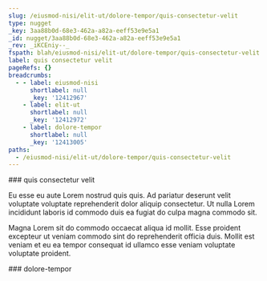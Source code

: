 ```yaml
---
slug: /eiusmod-nisi/elit-ut/dolore-tempor/quis-consectetur-velit
type: nugget
_key: 3aa88b0d-68e3-462a-a82a-eeff53e9e5a1
_id: nugget/3aa88b0d-68e3-462a-a82a-eeff53e9e5a1
_rev: _iKCEniy--_
fspath: blah/eiusmod-nisi/elit-ut/dolore-tempor/quis-consectetur-velit.md
label: quis consectetur velit
pageRefs: {}
breadcrumbs:
  - - label: eiusmod-nisi
      shortlabel: null
      _key: '12412967'
    - label: elit-ut
      shortlabel: null
      _key: '12412972'
    - label: dolore-tempor
      shortlabel: null
      _key: '12413005'
paths:
  - /eiusmod-nisi/elit-ut/dolore-tempor/quis-consectetur-velit
---
```


<NuggetArea>
<Nugget slug="/eiusmod-nisi/elit-ut/dolore-tempor/quis-consectetur-velit" type="nugget" _key="3aa88b0d-68e3-462a-a82a-eeff53e9e5a1" _id="nugget/3aa88b0d-68e3-462a-a82a-eeff53e9e5a1" _rev="_iKCEniy--_" fspath="blah/eiusmod-nisi/elit-ut/dolore-tempor/quis-consectetur-velit.md" label="quis consectetur velit" paths="/eiusmod-nisi/elit-ut/dolore-tempor/quis-consectetur-velit">
<NuggetBody>
### quis consectetur velit

Eu esse eu aute Lorem nostrud quis quis. Ad pariatur deserunt velit voluptate voluptate reprehenderit dolor aliquip consectetur. Ut nulla Lorem incididunt laboris id commodo duis ea fugiat do culpa magna commodo sit.

Magna Lorem sit do commodo occaecat aliqua id mollit. Esse proident excepteur ut veniam commodo sint do reprehenderit officia duis. Mollit est veniam et eu ea tempor consequat id ullamco esse veniam voluptate voluptate proident.

</NuggetBody>
<Breadcrumbs>
<Crumbs>
<Crumb _key="12412967" label="eiusmod-nisi" /><Crumb _key="12412972" label="elit-ut" /><Crumb _key="12413005" label="dolore-tempor" />
</Crumbs>
</Breadcrumbs>
</Nugget>

<NuggetsInbound>
</NuggetsInbound>
<NuggetsOutbound>
</NuggetsOutbound>
</NuggetArea>
<PassagesInbound>
<Passage direction="inbound" type="passage" _key="12413005" _id="passage/12413005" _rev="_iKCEniu--_" label="dolore-tempor" passage="dolore-tempor" fspath="blah/eiusmod-nisi/elit-ut/dolore-tempor" paths="/eiusmod-nisi/elit-ut/dolore-tempor" slug="/eiusmod-nisi/elit-ut/dolore-tempor">
<NuggetBody>
### dolore-tempor

</NuggetBody>
<Breadcrumbs>
<Crumbs>
<Crumb _key="12412967" label="eiusmod-nisi" /><Crumb _key="12412972" label="elit-ut" />
</Crumbs>
</Breadcrumbs>
</Passage>

</PassagesInbound>
<PassagesOutbound>
</PassagesOutbound>